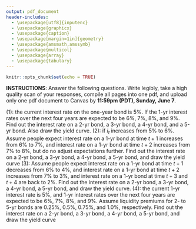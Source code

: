 ```yaml
---
output: pdf_document
header-includes: 
  - \usepackage[utf8]{inputenc}
  - \usepackage{graphicx}
  - \usepackage{caption}
  - \usepackage[margin=1in]{geometry}
  - \usepackage{amsmath,amssymb}
  - \usepackage{multicol}
  - \usepackage{array}
  - \usepackage{tabulary}
---
```


```r
knitr::opts_chunk$set(echo = TRUE)
```

\newcommand{\class}{EC 370}
\newcommand{\term}{Xiang LI (GE)}
\newcommand{\examnum}{Participation 7 (Chapter 6)}

\noindent
\begin{tabular*}{\textwidth}{l @{\extracolsep{\fill}} r @{\extracolsep{6pt}} l}
\textbf{\class} & \textbf{Name: } & \makebox[2in]{\hrulefill}\\
\textbf{\term} &&\\
\textbf{\examnum} & \textbf{UO ID: } & \makebox[2in]{\hrulefill}\\
\end{tabular*}
\rule[2ex]{\textwidth}{2pt}

**INSTRUCTIONS**: Answer the following questions. Write legibly, take a high quality scan of your responses, compile all pages into one pdf, and upload only one pdf document to Canvas by **11:59pm (PDT), Sunday, June 7**. 

\vspace{.3in}

\textbf{QUESTION 1} 

(1): the current interest rate on the one-year bond is 5%. If the 1-yr interest rates over the next four years are expected to be 6%, 7%, 8%, and 9%. Find out the interest rate on a 2-yr bond, a 3-yr bond, a 4-yr bond, and a 5-yr bond. Also draw the yield curve.
	\begin{figure}[!htb]
		\centering
		\includegraphics[width=.5\linewidth]{fig1}
		\caption*{}
	\end{figure}


(2): if $i_t$ increases from 5% to 6%. Assume people expect interest rate on a 1-yr bond at time $t+1$ increases from 6% to 7%, and interest rate on a 1-yr bond at time $t+2$ increases from 7% to 8%, but do no adjust expectations further. Find out the interest rate on a 2-yr bond, a 3-yr bond, a 4-yr bond, a 5-yr bond, and draw the yield curve
	\begin{figure}[!htb]
		\centering
		\includegraphics[width=.5\linewidth]{fig1}
		\caption*{}
	\end{figure}
	
\newpage

(3): Assume people expect interest rate on a 1-yr bond at time $t+1$ decreases from 6% to 4%, and interest rate on a 1-yr bond at time $t+2$ increases from 7% to 3%, and interest rate on a 1-yr bond at time $t+3$ and $t+4$ are back to 2%. Find out the interest rate on a 2-yr bond, a 3-yr bond, a 4-yr bond, a 5-yr bond, and draw the yield curve. 
	\begin{figure}[!htb]
		\centering
		\includegraphics[width=.5\linewidth]{fig1}
		\caption*{}
	\end{figure}


(4): the current 1-yr interest rate is 5%, and 1-yr interest rates over the next four years are expected to be 6%, 7%, 8%, and 9%. Assume liquidity premiums for 2- to 5-yr bonds are 0.25%, 0.5%, 0.75%, and 1.0%, respectively. Find out the interest rate on a 2-yr bond, a 3-yr bond, a 4-yr bond, a 5-yr bond, and draw the yield curve
	\begin{figure}[!htb]
		\centering
		\includegraphics[width=.5\linewidth]{fig1}
		\caption*{}
	\end{figure}
